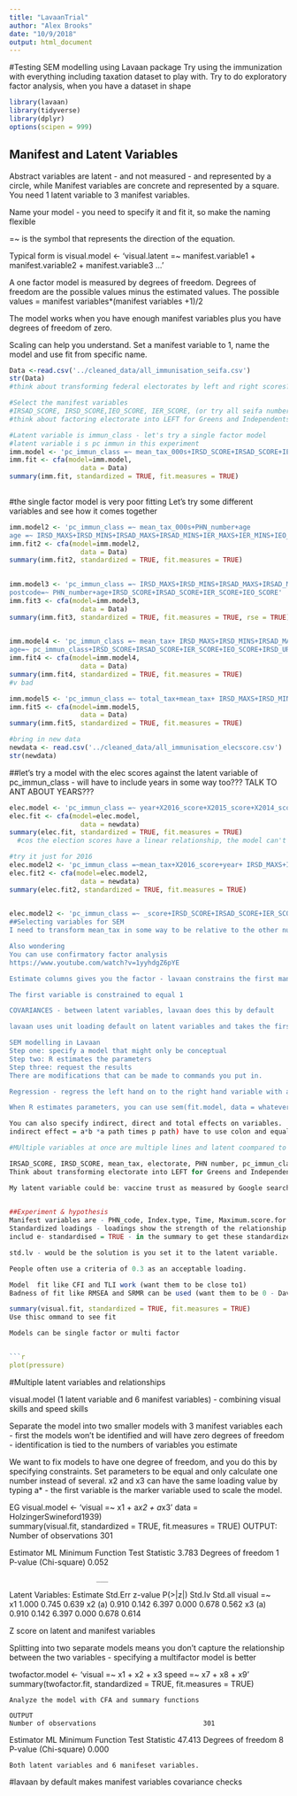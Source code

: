 ```yaml
---
title: "LavaanTrial"
author: "Alex Brooks"
date: "10/9/2018"
output: html_document
---
```

#Testing SEM modelling using Lavaan package
Try using the immunization with everything including taxation dataset to play with.
Try to do exploratory factor analysis, when you have a dataset in shape
```r
library(lavaan)
library(tidyverse)
library(dplyr)
options(scipen = 999)
```

## Manifest and Latent Variables

Abstract variables are latent - and not measured - and represented by a circle, while Manifest variables are concrete and represented by a square. You need 1 latent variable to 3 manifest variables.

Name your model - you need to specify it and fit it, so make the naming flexible

=~ is the symbol that represents the direction of the equation.

Typical form is 
visual.model <- 'visual.latent =~ manifest.variable1 + manifest.variable2 + manifest.variable3 ...'

A one factor model is measured by degrees of freedom.
Degrees of freedom are the possible values minus the estimated values.
The possible values = manifest variables*(manifest variables +1)/2

The model works when you have enough manifest variables plus you have degrees of freedom of zero.

Scaling can help you understand. Set a manifest variable to 1, name the model and use fit from specific name.
```r
Data <-read.csv('../cleaned_data/all_immunisation_seifa.csv')
str(Data)
#think about transforming federal electorates by left and right scores?
```
```r
#Select the manifest variables
#IRSAD_SCORE, IRSD_SCORE,IEO_SCORE, IER_SCORE, (or try all seifa numbers first) mean_tax, electorate, PHN number, pc_immun_class, year, age, postcode?
#think about factoring electorate into LEFT for Greens and Independents and Labor who are RED and RIGHT for Libs, Nats, Conservative Independents

#Latent variable is immun_class - let's try a single factor model
#latent variable i s pc immun in this experiment
imm.model <- 'pc_immun_class =~ mean_tax_000s+IRSD_SCORE+IRSAD_SCORE+IER_SCORE+IEO_SCORE+political_score'
imm.fit <- cfa(model=imm.model,
                  data = Data)
summary(imm.fit, standardized = TRUE, fit.measures = TRUE)
  
```
#the single factor model is very poor fitting
Let's try some different variables and see how it comes together
```r
imm.model2 <- 'pc_immun_class =~ mean_tax_000s+PHN_number+age
age =~ IRSD_MAXS+IRSD_MINS+IRSAD_MAXS+IRSAD_MINS+IER_MAXS+IER_MINS+IEO_MAXS+IEO_MINS'
imm.fit2 <- cfa(model=imm.model2,
                  data = Data)
summary(imm.fit2, standardized = TRUE, fit.measures = TRUE)
  
```
```r
imm.model3 <- 'pc_immun_class =~ IRSD_MAXS+IRSD_MINS+IRSAD_MAXS+IRSAD_MINS+IER_MAXS+IER_MINS+IEO_MAXS+IEO_MINS
postcode=~ PHN_number+age+IRSD_SCORE+IRSAD_SCORE+IER_SCORE+IEO_SCORE'
imm.fit3 <- cfa(model=imm.model3,
                  data = Data)
summary(imm.fit3, standardized = TRUE, fit.measures = TRUE, rse = TRUE)
  
```
```r
imm.model4 <- 'pc_immun_class =~ mean_tax+ IRSD_MAXS+IRSD_MINS+IRSAD_MAXS+IRSAD_MINS+IER_MAXS+IER_MINS+IEO_MAXS+IEO_MINS
age=~ pc_immun_class+IRSD_SCORE+IRSAD_SCORE+IER_SCORE+IEO_SCORE+IRSD_URP+IRSAD_URP+IER_URP+IEO_URP'
imm.fit4 <- cfa(model=imm.model4,
                  data = Data)
summary(imm.fit4, standardized = TRUE, fit.measures = TRUE)
#v bad
```
```r
imm.model5 <- 'pc_immun_class =~ total_tax+mean_tax+ IRSD_MAXS+IRSD_MINS+IRSAD_MAXS+IRSAD_MINS+IER_MAXS+IER_MINS+IEO_MAXS+IEO_MINS+ IRSD_SCORE+IRSAD_SCORE+IER_SCORE+IEO_SCORE'
imm.fit5 <- cfa(model=imm.model5,
                  data = Data)
summary(imm.fit5, standardized = TRUE, fit.measures = TRUE)
```
```r
#bring in new data
newdata <- read.csv('../cleaned_data/all_immunisation_elecscore.csv')
str(newdata)
```
##let's try a model with the elec scores against the latent variable of pc_immun_class - will have to include years in some way too??? TALK TO ANT ABOUT YEARS???

```r
elec.model <- 'pc_immun_class =~ year+X2016_score+X2015_score+X2014_score+X2013_score+X2012_score+X2011_score'
elec.fit <- cfa(model=elec.model,
                  data = newdata)
summary(elec.fit, standardized = TRUE, fit.measures = TRUE)
  #cos the election scores have a linear relationship, the model can't happen
```
```r
#try it just for 2016
elec.model2 <- 'pc_immun_class =~mean_tax+X2016_score+year+ IRSD_MAXS+IRSD_MINS+IRSAD_MAXS+IRSAD_MINS+IER_MAXS+IER_MINS+IEO_MAXS+IEO_MINS+ IRSD_SCORE+IRSAD_SCORE+IER_SCORE+IEO_SCORE'
elec.fit2 <- cfa(model=elec.model2,
                  data = newdata)
summary(elec.fit2, standardized = TRUE, fit.measures = TRUE)
  
```


```r
elec.model2 <- 'pc_immun_class =~ _score+IRSD_SCORE+IRSAD_SCORE+IER_SCORE+IEO_SCORE+IRSD_URP+IRSAD_URP+IER_URP+IEO_URP
##Selecting variables for SEM 
I need to transform mean_tax in some way to be relative to the other numbers??? Not sure how to do that

Also wondering
You can use confirmatory factor analysis
https://www.youtube.com/watch?v=1yyhdgZ6pYE

Estimate columns gives you the factor - lavaan constrains the first manifest variable, but if you need to constrain the others

The first variable is constrained to equal 1

COVARIANCES - between latent variables, lavaan does this by default

lavaan uses unit loading default on latent variables and takes the first variale to equal one unless you tell it otherwise. If you want to use a different variable then you pre-multiply first variable NA*x1 

SEM modelling in Lavaan
Step one: specify a model that might only be conceptual
Step two: R estimates the parameters
Step three: request the results
There are modifications that can be made to commands you put in. 

Regression - regress the left hand on to the right hand variable with a tilde

When R estimates parameters, you can use sem(fit.model, data = whatever) and you will only see basic results with summary command. Lavaan doesn't give all the results it has stored, estimates are unstandardized coefficients, so add standardized = TRUE is you want me, and add fit.measures = T, if you want r squared you use rse=TRUE too.

You can also specify indirect, direct and total effects on variables.
indirect effect = a*b *a path times p path) have to use colon and equal

#MUltiple variables at once are multiple lines and latent coompared to indicator/manifest variables

IRSAD_SCORE, IRSD_SCORE, mean_tax, electorate, PHN number, pc_immun_class, year, age, postcode?
Think about transforming electorate into LEFT for Greens and Independents and Labor who are RED and RIGHT for Libs, Nats, Conservative Independents - making it numeric

My latent variable could be: vaccine trust as measured by Google search demand?

 
##Experiment & hypothesis
Manifest variables are - PHN_code, Index.type, Time, Maximum.score.for
Standardized loadings - loadings show the strength of the relationship of the manifest variables - standardized loadings often easier to interpret.
includ e- standardised = TRUE - in the summary to get these standardized loadings, which are easier

std.lv - would be the solution is you set it to the latent variable. 

People often use a criteria of 0.3 as an acceptable loading.

Model  fit like CFI and TLI work (want them to be close to1)
Badness of fit like RMSEA and SRMR can be used (want them to be 0 - Davd A Kenny website pn measuring model fit)

summary(visual.fit, standardized = TRUE, fit.measures = TRUE)
Use thisc ommand to see fit

Models can be single factor or multi factor


```r
plot(pressure)
```

#Multiple latent variables and relationships

visual.model (1 latent variable and 6 manifest variables) - combining visual skills and speed skills

Separate the model into two smaller models with 3 manifest variables each - first the models won't be identified and will have zero degrees of freedom - identification is tied to the numbers of variables you estimate

We want to fix models to have one degree of freedom, and you do this by specifying constraints. Set parameters to be equal and only calculate one number instead of several. x2 and x3 can have the same loading value by typing a* - the first variable is the marker variable used to scale the model.

EG
visual.model <- 'visual =~ x1 + a*x2 + a*x3'
data = HolzingerSwineford1939)    
summary(visual.fit, standardized = TRUE, fit.measures = TRUE)
OUTPUT:
  Number of observations                           301

  Estimator                                         ML
  Minimum Function Test Statistic                3.783
  Degrees of freedom                                 1
  P-value (Chi-square)                           0.052

                          ___

Latent Variables:
                   Estimate  Std.Err  z-value  P(>|z|)   Std.lv  Std.all
  visual =~                                                             
    x1                1.000                               0.745    0.639
    x2         (a)    0.910    0.142    6.397    0.000    0.678    0.562
    x3         (a)    0.910    0.142    6.397    0.000    0.678    0.614
    

Z score on latent and manifest variables

Splitting into two separate models means you don't capture the relationship between the two variables - specifying a multifactor model is better

twofactor.model <- 'visual =~ x1 + x2 + x3 
    speed =~ x7 + x8 + x9'
    summary(twofactor.fit, standardized = TRUE, fit.measures = TRUE)
    
    Analyze the model with CFA and summary functions
    
    OUTPUT
    Number of observations                           301

  Estimator                                         ML
  Minimum Function Test Statistic               47.413
  Degrees of freedom                                 8
  P-value (Chi-square)                           0.000
    
    Both latent variables and 6 manifeset variables.
  
  
  #lavaan by default makes manifest variables covariance checks
  
  
